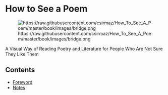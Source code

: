 
=How to See a Poem=

[[File:https://raw.githubusercontent.com/csirmaz/How_To_See_A_Poem/master/book/images/bridge.png]]

A Visual Way of Reading{{break}}
Poetry and Literature{{break}}
for People Who Are Not Sure They Like Them

==Contents==

* [https://github.com/csirmaz/How_To_See_A_Poem/blob/master/book/01_Intro.wiki Foreword]
* [https://github.com/csirmaz/How_To_See_A_Poem/blob/master/book/999_Notes.wiki Notes]

